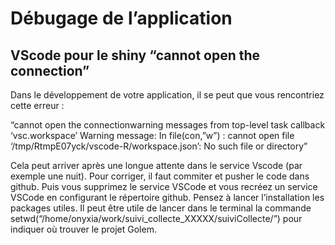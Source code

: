 # Débugage de l'application

## VScode pour le shiny "cannot open the connection"

Dans le développement de votre application, il se peut que vous rencontriez cette erreur :

"cannot open the connectionwarning messages from top-level task callback 'vsc.workspace'
Warning message:
In file(con, "w") :
  cannot open file '/tmp/RtmpE07yck/vscode-R/workspace.json': No such file or directory"
  
Cela peut arriver après une longue attente dans le service Vscode (par exemple une nuit). Pour corriger, il faut commiter et pusher le code dans github. Puis vous supprimez le service VSCode et vous recréez un service VSCode en configurant le répertoire github. Pensez à lancer l'installation les packages utiles.
Il peut être utile de lancer dans le terminal la commande setwd("/home/onyxia/work/suivi_collecte_XXXXX/suiviCollecte/") pour indiquer où trouver le projet Golem.


